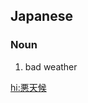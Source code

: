 ==Japanese==
{{ja-kanjitab|あく|てん|こう|yomi=on}}

===Noun===
{{ja-noun|あくてんこう}}

# bad weather

[[hi:悪天候]]